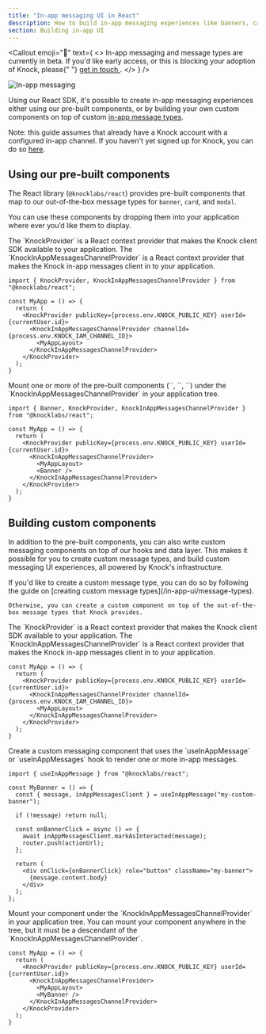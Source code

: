```yaml
---
title: "In-app messaging UI in React"
description: How to build in-app messaging experiences like banners, cards, modals and more, powered by Knock and React.
section: Building in-app UI
---
```


<Callout
  emoji="🚧"
  text={
    <>
      In-app messaging and message types are currently in beta. If you'd like
      early access, or this is blocking your adoption of Knock, please{" "}
      <a href="mailto:support@knock.app?subject=Message%20types">
        get in touch
      </a>
      .
    </>
  }
/>

<Image
  src="/images/in-app-ui/in-app-message-components.png"
  width={1828}
  height={793}
  className="rounded-md mx-auto border border-gray-200"
  alt="In-app messaging"
/>

Using our React SDK, it's possible to create in-app messaging experiences either using our pre-built components, or by building your own custom components on top of custom [in-app message types](/in-app-ui/message-types).

Note: this guide assumes that already have a Knock account with a configured in-app channel. If you haven't yet signed up for Knock, you can do so [here](https://dashboard.knock.app/signup).

## Using our pre-built components

The React library (`@knocklabs/react`) provides pre-built components that map to our out-of-the-box message types for `banner`, `card`, and `modal`.

You can use these components by dropping them into your application where ever you’d like them to display.

<Steps>
  <Step title="Setup the KnockProvider and KnockInAppMessagesChannelProvider">
    The `KnockProvider` is a React context provider that makes the Knock client SDK available to your application. The `KnockInAppMessagesChannelProvider` is a React context provider that makes the Knock in-app messages client in to your application.

```tsx
import { KnockProvider, KnockInAppMessagesChannelProvider } from "@knocklabs/react";

const MyApp = () => {
  return (
    <KnockProvider publicKey={process.env.KNOCK_PUBLIC_KEY} userId={currentUser.id}>
      <KnockInAppMessagesChannelProvider channelId={process.env.KNOCK_IAM_CHANNEL_ID}>
        <MyAppLayout>
      </KnockInAppMessagesChannelProvider>
    </KnockProvider>
  );
}
```

  </Step>
  <Step title="Mount one or more pre-built components">
    Mount one or more of the pre-built components (`<Banner />`, `<Card />`, `<Modal />`) under the `KnockInAppMessagesChannelProvider` in your application tree.

```tsx
import { Banner, KnockProvider, KnockInAppMessagesChannelProvider } from "@knocklabs/react";

const MyApp = () => {
  return (
    <KnockProvider publicKey={process.env.KNOCK_PUBLIC_KEY} userId={currentUser.id}>
      <KnockInAppMessagesChannelProvider>
        <MyAppLayout>
        <Banner />
      </KnockInAppMessagesChannelProvider>
    </KnockProvider>
  );
}
```

  </Step>
</Steps>

## Building custom components

In addition to the pre-built components, you can also write custom messaging components on top of our hooks and data layer. This makes it possible for you to create custom message types, and build custom messaging UI experiences, all powered by Knock's infrastructure.

<Steps>
  <Step title="Create a custom message type (optional)">
    If you'd like to create a custom message type, you can do so by following the guide on [creating custom message types](/in-app-ui/message-types).

    Otherwise, you can create a custom component on top of the out-of-the-box message types that Knock provides.

  </Step>
  <Step title="Setup the KnockProvider and KnockInAppMessagesChannelProvider">
    The `KnockProvider` is a React context provider that makes the Knock client SDK available to your application. The `KnockInAppMessagesChannelProvider` is a React context provider that makes the Knock in-app messages client in to your application.

```tsx
const MyApp = () => {
  return (
    <KnockProvider publicKey={process.env.KNOCK_PUBLIC_KEY} userId={currentUser.id}>
      <KnockInAppMessagesChannelProvider channelId={process.env.KNOCK_IAM_CHANNEL_ID}>
        <MyAppLayout>
      </KnockInAppMessagesChannelProvider>
    </KnockProvider>
  );
}
```

  </Step>
  <Step title="Create a custom messaging component">
    Create a custom messaging component that uses the `useInAppMessage` or `useInAppMessages` hook to render one or more in-app messages.

```tsx
import { useInAppMessage } from "@knocklabs/react";

const MyBanner = () => {
  const { message, inAppMessagesClient } = useInAppMessage("my-custom-banner");

  if (!message) return null;

  const onBannerClick = async () => {
    await inAppMessagesClient.markAsInteracted(message);
    router.push(actionUrl);
  };

  return (
    <div onClick={onBannerClick} role="button" className="my-banner">
      {message.content.body}
    </div>
  );
};
```

  </Step>
  <Step title="Mount your component">
    Mount your component under the `KnockInAppMessagesChannelProvider` in your application tree. You can mount your component anywhere in the tree, but it must be a descendant of the `KnockInAppMessagesChannelProvider`.

```tsx
const MyApp = () => {
  return (
    <KnockProvider publicKey={process.env.KNOCK_PUBLIC_KEY} userId={currentUser.id}>
      <KnockInAppMessagesChannelProvider>
        <MyAppLayout>
        <MyBanner />
      </KnockInAppMessagesChannelProvider>
    </KnockProvider>
  );
}
```

  </Step>
</Steps>
